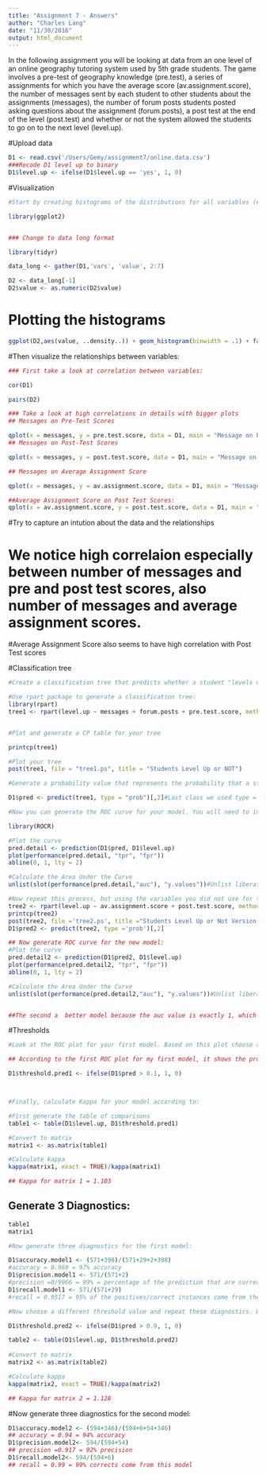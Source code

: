 ```yaml
---
title: "Assignment 7 - Answers"
author: "Charles Lang"
date: "11/30/2016"
output: html_document
---
```


In the following assignment you will be looking at data from an one level of an online geography tutoring system used by 5th grade students. The game involves a pre-test of geography knowledge (pre.test), a series of assignments for which you have the average score (av.assignment.score),  the number of messages sent by each student to other students about the assignments (messages), the number of forum posts students posted asking questions about the assignment (forum.posts), a post test at the end of the level (post.test) and whether or not the system allowed the students to go on to the next level (level.up).  

#Upload data
```r
D1 <- read.csv('/Users/Gemy/assignment7/online.data.csv')
###Recode D1 level up to binary
D1$level.up <- ifelse(D1$level.up == 'yes', 1, 0)

```

#Visualization 
```r
#Start by creating histograms of the distributions for all variables (#HINT: look up "facet" in the ggplot documentation)

library(ggplot2)


### Change to data long format

library(tidyr)

data_long <- gather(D1,'vars', 'value', 2:7)

D2 <- data_long[-1]
D2$value <- as.numeric(D2$value)

```

# Plotting the histograms
```r
ggplot(D2,aes(value, ..density..)) + geom_histogram(binwidth = .1) + facet_wrap(~vars, scales = 'free')
```

#Then visualize the relationships between variables:
```r

### First take a look at correlation between variables:

cor(D1)

pairs(D2)

### Take a look at high correlations in details with bigger plots
## Messages on Pre-Test Scores 

qplot(x = messages, y = pre.test.score, data = D1, main = "Message on Pre-Test Scores", margins = TRUE)
## Messages on Post-Test Scores

qplot(x = messages, y = post.test.score, data = D1, main = "Message on Post-Test Scores", margins = TRUE)

## Messages on Average Assignment Score

qplot(x = messages, y = av.assignment.score, data = D1, main = "Messages on Average Assignment Score", margins = TRUE)

##Average Assignment Score on Post Test Scores:
qplot(x = av.assignment.score, y = post.test.score, data = D1, main = "Average Assignment Score on Post Test Scores", margins = TRUE)


```
#Try to capture an intution about the data and the relationships

# We notice high correlaion especially between number of messages and pre and post test scores, also number of messages and average assignment scores.
#Average Assignment Score also seems to have high correlation with Post Test scores

#Classification tree
```r
#Create a classification tree that predicts whether a student "levels up" in the online course using three variables of your choice (As we did last time, set all controls to their minimums)

#Use rpart package to generate a classification tree:
library(rpart)
tree1 <- rpart(level.up ~ messages + forum.posts + pre.test.score, method ='class', control = rpart.control(minsplit =1, minbucket =1, cp =0.001), data = D1)


#Plot and generate a CP table for your tree 

printcp(tree1)

#Plot your tree
post(tree1, file = "tree1.ps", title = "Students Level Up or NOT")

#Generate a probability value that represents the probability that a student levels up based your classification tree 

D1$pred <- predict(tree1, type = "prob")[,2]#Last class we used type = "class" which predicted the classification for us, this time we are using type = "prob" to see the probability that our classififcation is based on.

#Now you can generate the ROC curve for your model. You will need to install the package ROCR to do this.

library(ROCR)

#Plot the curve
pred.detail <- prediction(D1$pred, D1$level.up) 
plot(performance(pred.detail, "tpr", "fpr"))
abline(0, 1, lty = 2)

#Calculate the Area Under the Curve
unlist(slot(performance(pred.detail,"auc"), "y.values"))#Unlist liberates the AUC value from the "performance" object created by ROCR

#Now repeat this process, but using the variables you did not use for the previous model and compare the plots & results of your two models. Which one do you think was the better model? Why?
tree2 <- rpart(level.up ~ av.assignment.score + post.test.score, method ='class', control = rpart.control(minsplit =1, minbucket =1, cp =0.001), data = D1)
printcp(tree2)
post(tree2, file ='tree2.ps', title ="Students Level Up or Not Version 2")
D1$pred2 <- predict(tree2, type ='prob')[,2]

## Now generate ROC curve for the new model:
#Plot the curve
pred.detail2 <- prediction(D1$pred2, D1$level.up) 
plot(performance(pred.detail2, "tpr", "fpr"))
abline(0, 1, lty = 2)

#Calculate the Area Under the Curve
unlist(slot(performance(pred.detail2,"auc"), "y.values"))#Unlist liberates the AUC value from the "performance" object created by ROCR


##The second a  better model because the auc value is exactly 1, which indicates a better classifier/ better model. Regardless the first model is also very good with auc = 0.996

```
#Thresholds
```r
#Look at the ROC plot for your first model. Based on this plot choose a probability threshold that balances capturing the most correct predictions against false positives. Then generate a new variable in your data set that classifies each student according to your chosen threshold.

## According to the first ROC plot for my first model, it shows the probability threshold that balances captures the most correct prediction against fall positives are 0.1

D1$threshold.pred1 <- ifelse(D1$pred > 0.1, 1, 0)



#Finally, calculate Kappa for your model according to:

#First generate the table of comparisons
table1 <- table(D1$level.up, D1$threshold.pred1)

#Convert to matrix
matrix1 <- as.matrix(table1)

#Calculate kappa
kappa(matrix1, exact = TRUE)/kappa(matrix1)

## Kappa for matrix 1 = 1.103


```
## Generate 3 Diagnostics: 
```r
table1
matrix1

```

```r

#Now generate three diagnostics for the first model: 

D1$accuracy.model1 <- (571+398)/(571+29+2+398)
#accuracy = 0.969 = 97% accuracy 
D1$precision.model1 <- 571/(571+2)
#precision =0/9966 = 99% = percentage of the prediction that are correct
D1$recall.model1 <- 571/(571+29)
#recall = 0.9517 = 95% of the positives/correct instances come from the model 


```

```r
#Now choose a different threshold value and repeat these diagnostics. What conclusions can you draw about your two thresholds?

D1$threshold.pred2 <- ifelse(D1$pred > 0.9, 1, 0)

table2 <- table(D1$level.up, D1$threshold.pred2)
              
#Convert to matrix
matrix2 <- as.matrix(table2)

#Calculate kappa
kappa(matrix2, exact = TRUE)/kappa(matrix2)

## Kappa for matrix 2 = 1.128

```

#Now generate three diagnostics for the second model: 

```r


D1$accuracy.model2 <- (594+346)/(594+6+54+346)
## accuracy = 0.94 = 94% accuracy 
D1$precision.model2<- 594/(594+54)
## precision =0.917 = 92% precision
D1$recall.model2<- 594/(594+6)
## recall = 0.99 = 99% corrects come from this model 
```

  